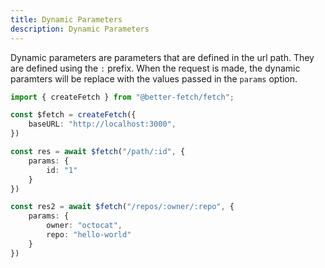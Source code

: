 ```yaml
---
title: Dynamic Parameters
description: Dynamic Parameters
---
```


Dynamic parameters are parameters that are defined in the url path. They are defined using the `:` prefix. When the request is made, the dynamic paramters will be replace with the values passed in the `params` option.

```ts twoslash title="fetch.ts"
import { createFetch } from "@better-fetch/fetch";

const $fetch = createFetch({
    baseURL: "http://localhost:3000",
})

const res = await $fetch("/path/:id", {
    params: {
        id: "1"
    }
})

const res2 = await $fetch("/repos/:owner/:repo", {
    params: {
        owner: "octocat",
        repo: "hello-world"
    }
})
```
